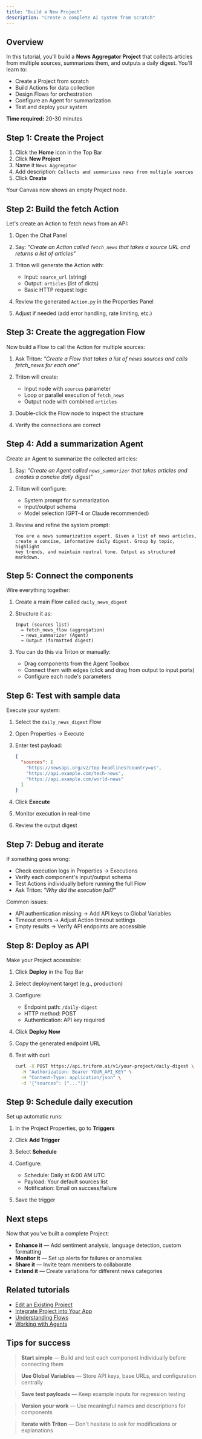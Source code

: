 ```yaml
---
title: "Build a New Project"
description: "Create a complete AI system from scratch"
---
```


## Overview

In this tutorial, you'll build a **News Aggregator Project** that collects articles from multiple sources, summarizes them, and outputs a daily digest. You'll learn to:

- Create a Project from scratch
- Build Actions for data collection
- Design Flows for orchestration
- Configure an Agent for summarization
- Test and deploy your system

**Time required:** 20-30 minutes

## Step 1: Create the Project

1. Click the **Home** icon in the Top Bar
2. Click **New Project**
3. Name it `News Aggregator`
4. Add description: `Collects and summarizes news from multiple sources`
5. Click **Create**

Your Canvas now shows an empty Project node.

## Step 2: Build the fetch Action

Let's create an Action to fetch news from an API:

1. Open the Chat Panel
2. Say: _"Create an Action called `fetch_news` that takes a source URL and returns a list of articles"_
3. Triton will generate the Action with:
   - Input: `source_url` (string)
   - Output: `articles` (list of dicts)
   - Basic HTTP request logic

4. Review the generated `Action.py` in the Properties Panel
5. Adjust if needed (add error handling, rate limiting, etc.)

## Step 3: Create the aggregation Flow

Now build a Flow to call the Action for multiple sources:

1. Ask Triton: _"Create a Flow that takes a list of news sources and calls fetch_news for each one"_
2. Triton will create:
   - Input node with `sources` parameter
   - Loop or parallel execution of `fetch_news`
   - Output node with combined `articles`

3. Double-click the Flow node to inspect the structure
4. Verify the connections are correct

## Step 4: Add a summarization Agent

Create an Agent to summarize the collected articles:

1. Say: _"Create an Agent called `news_summarizer` that takes articles and creates a concise daily digest"_
2. Triton will configure:
   - System prompt for summarization
   - Input/output schema
   - Model selection (GPT-4 or Claude recommended)

3. Review and refine the system prompt:
   ```
   You are a news summarization expert. Given a list of news articles,
   create a concise, informative daily digest. Group by topic, highlight
   key trends, and maintain neutral tone. Output as structured markdown.
   ```

## Step 5: Connect the components

Wire everything together:

1. Create a main Flow called `daily_news_digest`
2. Structure it as:
   ```
   Input (sources list)
     → fetch_news_flow (aggregation)
     → news_summarizer (Agent)
     → Output (formatted digest)
   ```

3. You can do this via Triton or manually:
   - Drag components from the Agent Toolbox
   - Connect them with edges (click and drag from output to input ports)
   - Configure each node's parameters

## Step 6: Test with sample data

Execute your system:

1. Select the `daily_news_digest` Flow
2. Open Properties → Execute
3. Enter test payload:
   ```json
   {
     "sources": [
       "https://newsapi.org/v2/top-headlines?country=us",
       "https://api.example.com/tech-news",
       "https://api.example.com/world-news"
     ]
   }
   ```

4. Click **Execute**
5. Monitor execution in real-time
6. Review the output digest

## Step 7: Debug and iterate

If something goes wrong:

- Check execution logs in Properties → Executions
- Verify each component's input/output schema
- Test Actions individually before running the full Flow
- Ask Triton: _"Why did the execution fail?"_

Common issues:
- API authentication missing → Add API keys to Global Variables
- Timeout errors → Adjust Action timeout settings
- Empty results → Verify API endpoints are accessible

## Step 8: Deploy as API

Make your Project accessible:

1. Click **Deploy** in the Top Bar
2. Select deployment target (e.g., production)
3. Configure:
   - Endpoint path: `/daily-digest`
   - HTTP method: POST
   - Authentication: API key required

4. Click **Deploy Now**
5. Copy the generated endpoint URL
6. Test with curl:
   ```bash
   curl -X POST https://api.triform.ai/v1/your-project/daily-digest \
     -H "Authorization: Bearer YOUR_API_KEY" \
     -H "Content-Type: application/json" \
     -d '{"sources": ["..."]}'
   ```

## Step 9: Schedule daily execution

Set up automatic runs:

1. In the Project Properties, go to **Triggers**
2. Click **Add Trigger**
3. Select **Schedule**
4. Configure:
   - Schedule: Daily at 6:00 AM UTC
   - Payload: Your default sources list
   - Notification: Email on success/failure

5. Save the trigger

## Next steps

Now that you've built a complete Project:

- **Enhance it** — Add sentiment analysis, language detection, custom formatting
- **Monitor it** — Set up alerts for failures or anomalies
- **Share it** — Invite team members to collaborate
- **Extend it** — Create variations for different news categories

## Related tutorials

- [Edit an Existing Project](/tutorials/edit-an-existing-project)
- [Integrate Project into Your App](/tutorials/integrate-project-into-your-app)
- [Understanding Flows](/concepts/flows)
- [Working with Agents](/concepts/agents)

## Tips for success

> **Start simple** — Build and test each component individually before connecting them

> **Use Global Variables** — Store API keys, base URLs, and configuration centrally

> **Save test payloads** — Keep example inputs for regression testing

> **Version your work** — Use meaningful names and descriptions for components

> **Iterate with Triton** — Don't hesitate to ask for modifications or explanations

